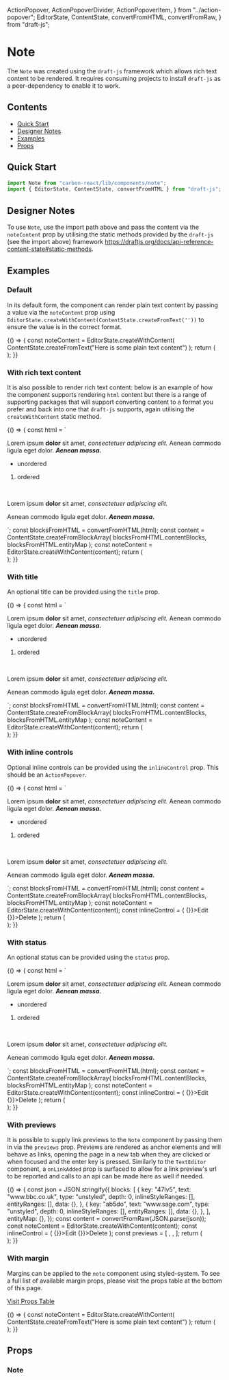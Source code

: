   ActionPopover,
  ActionPopoverDivider,
  ActionPopoverItem,
} from "../action-popover";
  EditorState,
  ContentState,
  convertFromHTML,
  convertFromRaw,
} from "draft-js";

<Meta title="Note" />

# Note

The `Note` was created using the `draft-js` framework which allows rich text content to be rendered. It requires
consuming projects to install `draft-js` as a peer-dependency to enable it to work.

## Contents

- [Quick Start](#quick-start)
- [Designer Notes](#designer-notes)
- [Examples](#examples)
- [Props](#props)

## Quick Start

```javascript
import Note from "carbon-react/lib/components/note";
import { EditorState, ContentState, convertFromHTML } from "draft-js";
```

## Designer Notes

To use `Note`, use the import path above and pass the content via the `noteContent` prop by utilising the static
methods provided by the `draft-js` (see the import above) framework https://draftjs.org/docs/api-reference-content-state#static-methods.

## Examples

### Default

In its default form, the component can render plain text content by passing a value via the `noteContent` prop using
`EditorState.createWithContent(ContentState.createFromText(''))` to ensure the value is in the correct format.

<Preview>
  <Story name="default" parameters={{ info: { disable: true } }}>
    {() => {
      const noteContent = EditorState.createWithContent(
        ContentState.createFromText("Here is some plain text content")
      );
      return (
        <div style={{ height: 200, width: "50%" }}>
          <Note
            name="Lauren Smith"
            noteContent={noteContent}
            createdDate="23 May 2020, 12:08 PM"
          />
        </div>
      );
    }}
  </Story>
</Preview>

### With rich text content

It is also possible to render rich text content: below is an example of how the component supports rendering `html`
content but there is a range of supporting packages that will support converting
content to a format you prefer and back into one that `draft-js` supports, again utilising the `createWithContent`
static method.

<Preview>
  <Story name="with rich text" parameters={{ info: { disable: true } }}>
    {() => {
      const html = `<p>Lorem ipsum <b>dolor</b> sit amet, <i>consectetuer adipiscing elit.</i> Aenean commodo ligula eget dolor. <b><i>Aenean massa.</i></b></p>
      <ul><li>unordered</li></ul>
      <ol><li>ordered</li></ol></br>
      <p>Lorem ipsum <b>dolor</b> sit amet, <i>consectetuer adipiscing elit.</i></p>
      <p>Aenean commodo ligula eget dolor. <b><i>Aenean massa.</i></b></p>`;
      const blocksFromHTML = convertFromHTML(html);
      const content = ContentState.createFromBlockArray(
        blocksFromHTML.contentBlocks,
        blocksFromHTML.entityMap
      );
      const noteContent = EditorState.createWithContent(content);
      return (
        <div style={{ height: 300, width: "50%" }}>
          <Note
            noteContent={noteContent}
            name="Lauren Smith"
            createdDate="23 May 2020, 12:08 PM"
          />
        </div>
      );
    }}
  </Story>
</Preview>

### With title

An optional title can be provided using the `title` prop.

<Preview>
  <Story name="with title" parameters={{ info: { disable: true } }}>
    {() => {
      const html = `<p>Lorem ipsum <b>dolor</b> sit amet, <i>consectetuer adipiscing elit.</i> Aenean commodo ligula eget dolor. <b><i>Aenean massa.</i></b></p>
      <ul><li>unordered</li></ul>
      <ol><li>ordered</li></ol></br>
      <p>Lorem ipsum <b>dolor</b> sit amet, <i>consectetuer adipiscing elit.</i></p>
      <p>Aenean commodo ligula eget dolor. <b><i>Aenean massa.</i></b></p>`;
      const blocksFromHTML = convertFromHTML(html);
      const content = ContentState.createFromBlockArray(
        blocksFromHTML.contentBlocks,
        blocksFromHTML.entityMap
      );
      const noteContent = EditorState.createWithContent(content);
      return (
        <div style={{ height: 300, width: "50%" }}>
          <Note
            title="Here is a Title"
            noteContent={noteContent}
            name="Lauren Smith"
            createdDate="23 May 2020, 12:08 PM"
          />
        </div>
      );
    }}
  </Story>
</Preview>

### With inline controls

Optional inline controls can be provided using the `inlineControl` prop. This should be an `ActionPopover`.

<Preview>
  <Story name="with inline controls" parameters={{ info: { disable: true } }}>
    {() => {
      const html = `<p>Lorem ipsum <b>dolor</b> sit amet, <i>consectetuer adipiscing elit.</i> Aenean commodo ligula eget dolor. <b><i>Aenean massa.</i></b></p>
      <ul><li>unordered</li></ul>
      <ol><li>ordered</li></ol></br>
      <p>Lorem ipsum <b>dolor</b> sit amet, <i>consectetuer adipiscing elit.</i></p>
      <p>Aenean commodo ligula eget dolor. <b><i>Aenean massa.</i></b></p>`;
      const blocksFromHTML = convertFromHTML(html);
      const content = ContentState.createFromBlockArray(
        blocksFromHTML.contentBlocks,
        blocksFromHTML.entityMap
      );
      const noteContent = EditorState.createWithContent(content);
      const inlineControl = (
        <ActionPopover>
          <ActionPopoverItem onClick={() => {}}>Edit</ActionPopoverItem>
          <ActionPopoverDivider />
          <ActionPopoverItem onClick={() => {}}>Delete</ActionPopoverItem>
        </ActionPopover>
      );
      return (
        <div style={{ height: 300, width: "50%" }}>
          <Note
            title="Here is a Title"
            inlineControl={inlineControl}
            noteContent={noteContent}
            name="Lauren Smith"
            createdDate="23 May 2020, 12:08 PM"
          />
        </div>
      );
    }}
  </Story>
</Preview>

### With status

An optional status can be provided using the `status` prop.

<Preview>
  <Story name="with status" parameters={{ info: { disable: true } }}>
    {() => {
      const html = `<p>Lorem ipsum <b>dolor</b> sit amet, <i>consectetuer adipiscing elit.</i> Aenean commodo ligula eget dolor. <b><i>Aenean massa.</i></b></p>
      <ul><li>unordered</li></ul>
      <ol><li>ordered</li></ol></br>
      <p>Lorem ipsum <b>dolor</b> sit amet, <i>consectetuer adipiscing elit.</i></p>
      <p>Aenean commodo ligula eget dolor. <b><i>Aenean massa.</i></b></p>`;
      const blocksFromHTML = convertFromHTML(html);
      const content = ContentState.createFromBlockArray(
        blocksFromHTML.contentBlocks,
        blocksFromHTML.entityMap
      );
      const noteContent = EditorState.createWithContent(content);
      const inlineControl = (
        <ActionPopover>
          <ActionPopoverItem onClick={() => {}}>Edit</ActionPopoverItem>
          <ActionPopoverDivider />
          <ActionPopoverItem onClick={() => {}}>Delete</ActionPopoverItem>
        </ActionPopover>
      );
      return (
        <div style={{ height: 300, width: "50%" }}>
          <Note
            title="Here is a Title"
            inlineControl={inlineControl}
            name="Lauren Smith"
            createdDate="23 May 2020, 12:08 PM"
            status={{ text: "Edited", timeStamp: "23 May 2020, 12:08 PM" }}
            noteContent={noteContent}
          />
        </div>
      );
    }}
  </Story>
</Preview>

### With previews

It is possible to supply link previews to the `Note` component by passing them in via the `previews` prop. Previews are
rendered as anchor elements and will behave as links, opening the page in a new tab when they are clicked or when focused
and the enter key is pressed. Similarly to the `TextEditor` component, a `onLinkAdded` prop is surfaced to allow for a link
preview's url to be reported and calls to an api can be made here as well if needed.

<Preview>
  <Story name="with previews" parameters={{ info: { disable: true } }}>
    {() => {
      const json = JSON.stringify({
        blocks: [
          {
            key: "47lv5",
            text: "www.bbc.co.uk",
            type: "unstyled",
            depth: 0,
            inlineStyleRanges: [],
            entityRanges: [],
            data: {},
          },
          {
            key: "ab5do",
            text: "www.sage.com",
            type: "unstyled",
            depth: 0,
            inlineStyleRanges: [],
            entityRanges: [],
            data: {},
          },
        ],
        entityMap: {},
      });
      const content = convertFromRaw(JSON.parse(json));
      const noteContent = EditorState.createWithContent(content);
      const inlineControl = (
        <ActionPopover>
          <ActionPopoverItem onClick={() => {}}>Edit</ActionPopoverItem>
          <ActionPopoverDivider />
          <ActionPopoverItem onClick={() => {}}>Delete</ActionPopoverItem>
        </ActionPopover>
      );
      const previews = [
        <LinkPreview
          title="This is an example of a title"
          url="https://www.bbc.co.uk"
          description="Captain, why are we out here chasing comets? I'd like to think that I haven't changed those things, sir. Computer, lights up! Not if I weaken first. Damage report! Yesterday I did not know how to eat gagh. The Federation's gone; the Borg is everywhere! We know you're dealing in stolen ore. But I wanna talk about the assassination attempt on Lieutenant Worf. Our neural pathways have become accustomed to your sensory input patterns. Wouldn't that bring about chaos?"
        />,
        <LinkPreview
          title="This is an example of a title"
          url="https://www.sage.com"
          description="Captain, why are we out here chasing comets? I'd like to think that I haven't changed those things, sir. Computer, lights up! Not if I weaken first. Damage report! Yesterday I did not know how to eat gagh. The Federation's gone; the Borg is everywhere! We know you're dealing in stolen ore. But I wanna talk about the assassination attempt on Lieutenant Worf. Our neural pathways have become accustomed to your sensory input patterns. Wouldn't that bring about chaos?"
        />,
      ];
      return (
        <div style={{ width: "50%" }}>
          <Note
            title="Here is a Title"
            inlineControl={inlineControl}
            name="Lauren Smith"
            createdDate="23 May 2020, 12:08 PM"
            status={{ text: "Edited", timeStamp: "23 May 2020, 12:08 PM" }}
            noteContent={noteContent}
            previews={previews}
          />
        </div>
      );
    }}
  </Story>
</Preview>

### With margin

Margins can be applied to the `note` component using styled-system. To see a full list of available margin props, please visit
the props table at the bottom of this page.

[Visit Props Table](#props)

<Preview>
  <Story name="with margin" parameters={{ info: { disable: true } }}>
    {() => {
      const noteContent = EditorState.createWithContent(
        ContentState.createFromText("Here is some plain text content")
      );
      return (
        <div style={{ width: "50%" }}>
          <Note
            name="Lauren Smith"
            noteContent={noteContent}
            createdDate="23 May 2020, 12:08 PM"
            m={1}
          />
          <Note
            name="Lauren Smith"
            noteContent={noteContent}
            createdDate="23 May 2020, 12:08 PM"
            m={3}
          />
          <Note
            name="Lauren Smith"
            noteContent={noteContent}
            createdDate="23 May 2020, 12:08 PM"
            m={5}
          />
          <Note
            name="Lauren Smith"
            noteContent={noteContent}
            createdDate="23 May 2020, 12:08 PM"
            m="16px"
          />
          <Note
            name="Lauren Smith"
            noteContent={noteContent}
            createdDate="23 May 2020, 12:08 PM"
            m="32px"
          />
        </div>
      );
    }}
  </Story>
</Preview>

## Props

### Note

<StyledSystemProps of={Note} noHeader margin />
